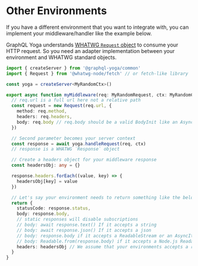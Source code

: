 # Other Environments

If you have a different environment that you want to integrate with, you can implement your middleware/handler like the example below.

GraphQL Yoga understands [WHATWG `Request` object](https://developer.mozilla.org/en-US/docs/Web/API/Request) to consume your HTTP request. So you need an adapter implementation between your environment and WHATWG standard objects.

```ts
import { createServer } from '@graphql-yoga/common'
import { Request } from '@whatwg-node/fetch' // or fetch-like library

const yoga = createServer<MyRandomCtx>()

export async function myMiddleware(req: MyRandomRequest, ctx: MyRandomCtx) {
  // req.url is a full url here not a relative path
  const request = new Request(req.url, {
    method: req.method,
    headers: req.headers,
    body: req.body // req.body should be a valid BodyInit like an AsyncIterable, a ReadableStream, a Node.js Readable, a string or a Buffer etc...
  })

  // Second parameter becomes your server context
  const response = await yoga.handleRequest(req, ctx)
  // response is a WHATWG `Response` object

  // Create a headers object for your middleware response
  const headersObj: any = {}

  response.headers.forEach((value, key) => {
    headersObj[key] = value
  })

  // Let's say your environment needs to return something like the below;
  return {
    statusCode: response.status,
    body: response.body,
    // static responses will disable subscriptions
    // body: await response.text() If it accepts a string
    // body: await response.json() If it accepts a json
    // body: response.body if it accepts a ReadableStream or an AsyncIterable
    // body: Readable.from(response.body) if it accepts a Node.js Readable
    headers: headersObj // We assume that your environments accepts a regular JS object for response headers
  }
}
```

